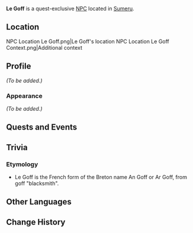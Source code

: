 {{Meta
|missing_NPC_profile  = yes
}}
{{Character Infobox
|type             = Quest NPC
|image            = NPC Le Goff.png
|region           = Fontaine
|location         = Sumeru
|affiliation      = 
|title            = Merchant

|ancestry         = <!-- Clan/family -->
|father           = 
|mother           = 
|spouse           = 
|sibling          = 
|child            = 
|relative         = 

|voiceEN          = 
|voiceCN          = 
|voiceJP          = 
|dialoguereward   = 
}}
'''Le Goff''' is a quest-exclusive [[NPC]] located in [[Sumeru]].

==Location==
<gallery>
NPC Location Le Goff.png|Le Goff's location
NPC Location Le Goff Context.png|Additional context
</gallery>

==Profile==
''(To be added.)''

===Appearance===
''(To be added.)''

==Quests and Events==
{{Quests and Events}}
<!--
==Dialogue==
{{Dialogue Start}}
:'''{{subst:PAGENAME}}:'''
{{Dialogue End}}

==Event Dialogue==
===Event Name===
{{Dialogue Start}}
:'''{{subst:PAGENAME}}:'''
{{Dialogue End}}

==Trivia==
* 
-->
==Trivia==
===Etymology===
*Le Goff is the French form of the Breton name An Goff or Ar Goff, from goff "blacksmith".
==Other Languages==
{{Other Languages
|default_hidden = 1
|en      = Le Goff
|zhs     = 勒戈夫
|zhs_rm  = Lēi Gēfū
|zht     = 勒戈夫
|zht_rm  = Lēi Gēfū
|ja      = ル・ゴフ
|ja_rm   = Ru Gofu
|ko      = 르고프
|es      = Le Goff
|fr      = Le Goff
|ru      = Ле Гофф
|th      = Le Goff
|vi      = Le Goff
|de      = Le Goff
|id      = Le Goff
|pt      = Le Goff
|tr      = Le Goff
|it      = Le Goff
}}

==Change History==
{{Change History|3.0}}
<!--
==References==
{{Reflist}}
-->
